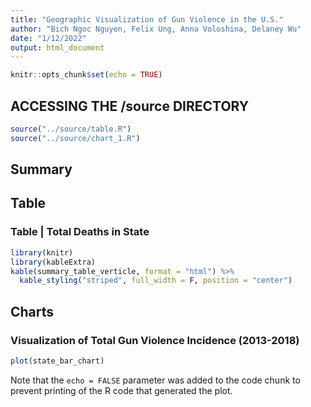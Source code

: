 ```yaml
---
title: "Geographic Visualization of Gun Violence in the U.S."
author: "Bich Ngoc Nguyen, Felix Ung, Anna Voloshina, Delaney Wu"
date: "1/12/2022"
output: html_document
---
```

```r
knitr::opts_chunk$set(echo = TRUE)
```

## ACCESSING THE /source DIRECTORY
```r
source("../source/table.R")
source("../source/chart_1.R")
```

## Summary


## Table
### Table | Total Deaths in State
```r
library(knitr)
library(kableExtra)
kable(summary_table_verticle, format = "html") %>%
  kable_styling("striped", full_width = F, position = "center")  
```



## Charts
### Visualization of Total Gun Violence Incidence (2013-2018)

```r
plot(state_bar_chart)
```

Note that the `echo = FALSE` parameter was added to the code chunk to prevent printing of the R code that generated the plot.
